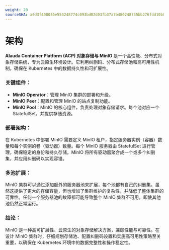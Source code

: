```yaml
---
weight: 20
sourceSHA: a6d3f408036e554248774c093bd02d03fb37a7b480248735bb276fdd10b0d8f9
---
```


# 架构

**Alauda Container Platform (ACP) 对象存储与 MinIO** 是一个高性能、分布式对象存储系统，专为云原生环境设计。它利用纠删码、分布式存储池和高可用性机制，确保在 Kubernetes 中的数据持久性和可扩展性。

### 关键组件：

- **MinIO Operator**：管理 MinIO 集群的部署和升级。
- **MinIO Peer**：配置和管理 MinIO 的站点复制功能。
- **MinIO Pool**：MinIO 的核心组件，负责处理对象存储请求。每个池对应一个 StatefulSet，并提供存储资源。

### 部署架构：

在 Kubernetes 中部署 MinIO 需要定义 MinIO 租户，指定服务器实例（容器）数量和每个实例的卷（驱动器）数量。每个 MinIO 服务器由 StatefulSet 进行管理，确保稳定的身份和持久存储。MinIO 将所有驱动器聚合成一个或多个纠删集，并应用纠删码以实现容错。

### 多池扩展：

MinIO 集群可以通过添加额外的服务器池来扩展，每个池都有自己的纠删集。虽然这提供了更大的存储容量，但也增加了集群维护的复杂性，并降低了整体集群的可靠性。任何一个服务器池的故障都可能导致整个 MinIO 集群不可用，即使其他池仍然正常运行。

### 结论：

MinIO 是一种高可扩展性、云原生的对象存储解决方案，兼顾性能与可靠性。在设计 MinIO 集群时，仔细规划存储池、配置纠删码设置和实施高可用性策略至关重要，以确保在 Kubernetes 环境中的数据完整性和操作稳定性。
